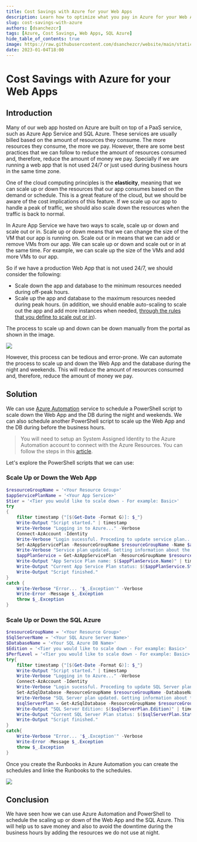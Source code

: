 ```yaml
---
title: Cost Savings with Azure for your Web Apps
description: Learn how to optimize what you pay in Azure for your Web Apps with PaaS.
slug: cost-savings-with-azure
authors: [dsanchezcr]
tags: [Azure, Cost Savings, Web Apps, SQL Azure]
hide_table_of_contents: true
image: https://raw.githubusercontent.com/dsanchezcr/website/main/static/img/CostSavings/Automation.jpg
date: 2023-01-04T18:00
---
```

# Cost Savings with Azure for your Web Apps

## Introduction

Many of our web app hosted on Azure are built on top of a PaaS service, such as Azure App Service and SQL Azure. These services are usually billed based on the amount of resources they consume. The more resources they consume, the more we pay. However, there are some best practices that we can follow to reduce the amount of resources consumed and, therefore, reduce the amount of money we pay. Specially if we are running a web app that is not used 24/7 or just used during business hours in the same time zone.
<!--truncate-->
One of the cloud computing principles is the **elasticity**, meaning that we can scale up or down the resources that our app consumes based on the demand or schedule. This is a great feature of the cloud, but we should be aware of the cost implications of this feature. If we scale up our app to handle a peak of traffic, we should also scale down the resources when the traffic is back to normal.

In Azure App Service we have two ways to scale, scale up or down and scale out or in. Scale up or down means that we can change the size of the VM that our app is running on. Scale out or in means that we can add or remove VMs from our app. We can scale up or down and scale out or in at the same time. For example, we can scale up the size of the VMs and add more VMs to our app. 

So if we have a production Web App that is not used 24/7, we should consider the following:

- Scale down the app and database to the minimum resources needed during off-peak hours.
- Scale up the app and database to the maximum resources needed during peak hours. (in addition, we should enable auto-scaling to scale out the app and add more instances when needed, [through the rules that you define to scale out or in](https://learn.microsoft.com/azure/azure-monitor/autoscale/autoscale-get-started?toc=%2Fazure%2Fapp-service%2Ftoc.json#create-your-first-autoscale-setting)).

The process to scale up and down can be down manually from the portal as shown in the image.

![](../static/img/CostSavings/AzurePortal-ScaleUp.jpg)

However, this process can be tedious and error-prone. We can automate the process to scale up and down the Web App and the database during the night and weekends. This will reduce the amount of resources consumed and, therefore, reduce the amount of money we pay.

## Solution

We can use [Azure Automation](https://learn.microsoft.com/azure/automation/overview) service to schedule a PowerShell script to scale down the Web App and the DB during the night and weekends. We can also schedule another PowerShell script to scale up the Web App and the DB during before the business hours.

> You will need to setup an System Assigned Identity to the Azure Automation account to connect with the Azure Resources. You can follow the steps in this [article](https://learn.microsoft.com/azure/automation/learn/powershell-runbook-managed-identity#assign-permissions-to-managed-identities).

Let's explore the PowerShell scripts that we can use:

### Scale Up or Down the Web App

```powershell
$resourceGroupName = '<Your Resource Group>'
$appServicePlanName = '<Your App Service>'
$tier = '<Tier you would like to scale down - For example: Basic>'
try
{
    filter timestamp {"[$(Get-Date -Format G)]: $_"}
    Write-Output "Script started." | timestamp
    Write-Verbose "Logging in to Azure..." -Verbose
    Connect-AzAccount -Identity
    Write-Verbose "Login sucessful. Proceding to update service plan..." -Verbose
    Set-AzAppServicePlan -ResourceGroupName $resourceGroupName -Name $appServicePlanName -tier $tier
    Write-Verbose "Service plan updated. Getting information about the update..." -Verbose
    $appPlanService = Get-AzAppServicePlan -ResourceGroupName $resourceGroupName -Name $appServicePlanName
    Write-Output "App Service Plan name: $($appPlanService.Name)" | timestamp
    Write-Output "Current App Service Plan status: $($appPlanService.Status), tier: $($appPlanService.Sku.Name)" | timestamp
    Write-Output "Script finished."
}
catch {
    Write-Verbose "Error... '$_.Exception'" -Verbose
    Write-Error -Message $_.Exception
    throw $_.Exception
}
```

### Scale Up or Down the SQL Azure

```powershell
$resourceGroupName = '<Your Resource Group>'
$SqlServerName = '<Your SQL Azure Server Name>'
$DatabaseName = '<Your SQL Azure DB Name>'
$Edition = '<Tier you would like to scale down - For example: Basic>'
$PerfLevel = '<Tier you would like to scale down - For example: Basic>'
try{
    filter timestamp {"[$(Get-Date -Format G)]: $_"}
    Write-Output "Script started." | timestamp
    Write-Verbose "Logging in to Azure..." -Verbose
    Connect-AzAccount -Identity  
    Write-Verbose "Login sucessful. Proceding to update SQL Server plan..." -Verbose
    Set-AzSqlDatabase -ResourceGroupName $resourceGroupName -DatabaseName $DatabaseName -ServerName $SqlServerName -Edition $Edition -RequestedServiceObjectiveName $PerfLevel 
    Write-Verbose "SQL Server plan updated. Getting information about the update..." -Verbose
    $sqlServerPlan = Get-AzSqlDatabase -ResourceGroupName $resourceGroupName -DatabaseName $DatabaseName -ServerName $SqlServerName
    Write-Output "SQL Server Edition: $($sqlServerPlan.Edition)" | timestamp
    Write-Output "Current SQL Server Plan status: $($sqlServerPlan.Status)" | timestamp
    Write-Output "Script finished."
}
catch{
    Write-Verbose "Error... '$_.Exception'" -Verbose
    Write-Error -Message $_.Exception
    throw $_.Exception
}
```

Once you create the Runbooks in Azure Automation you can create the schedules and linke the Runbooks to the schedules.

![](../static/img/CostSavings/Automation.jpg)

## Conclusion

We have seen how we can use Azure Automation and PowerShell to schedule the scaling up or down of the Web App and the SQL Azure. This will help us to save money and also to avoid the downtime during the business hours by adding the resources we do not use at night.